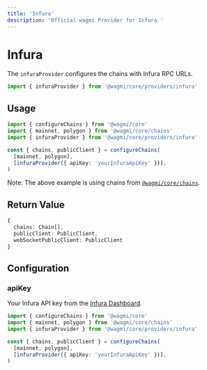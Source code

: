 ```yaml
---
title: 'Infura'
description: 'Official wagmi Provider for Infura.'
---
```



# Infura

The `infuraProvider` configures the chains with Infura RPC URLs.

```ts
import { infuraProvider } from '@wagmi/core/providers/infura'
```

## Usage

```ts
import { configureChains } from '@wagmi/core'
import { mainnet, polygon } from '@wagmi/core/chains'
import { infuraProvider } from '@wagmi/core/providers/infura'

const { chains, publicClient } = configureChains(
  [mainnet, polygon],
  [infuraProvider({ apiKey: 'yourInfuraApiKey' })],
)
```

Note: The above example is using chains from [`@wagmi/core/chains`](/core/chains#wagmicorechains).

## Return Value

```ts
{
  chains: Chain[],
  publicClient: PublicClient,
  webSocketPublicClient: PublicClient
}
```

## Configuration

### apiKey

Your Infura API key from the [Infura Dashboard](https://infura.io/login).

```ts {7}
import { configureChains } from '@wagmi/core'
import { mainnet, polygon } from '@wagmi/core/chains'
import { infuraProvider } from '@wagmi/core/providers/infura'

const { chains, publicClient } = configureChains(
  [mainnet, polygon],
  [infuraProvider({ apiKey: 'yourInfuraApiKey' })],
)
```
